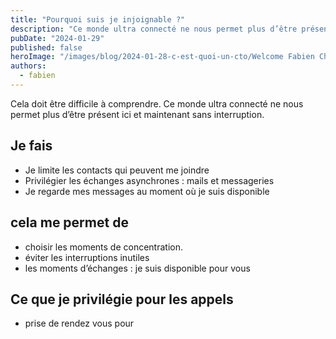 ```yaml
---
title: "Pourquoi suis je injoignable ?"
description: "Ce monde ultra connecté ne nous permet plus d’être présent ici et maintenant sans interruption."
pubDate: "2024-01-29"
published: false
heroImage: "/images/blog/2024-01-28-c-est-quoi-un-cto/Welcome Fabien Champigny.jpg"
authors:
  - fabien
---
```


Cela doit être difficile à comprendre.
Ce monde ultra connecté ne nous permet plus d’être présent ici et maintenant sans interruption.

## Je fais

- Je limite les contacts qui peuvent me joindre
- Privilégier les échanges asynchrones : mails et messageries
- Je regarde mes messages au moment où je suis disponible

## cela me permet de

- choisir les moments de concentration.
- éviter les interruptions inutiles
- les moments d’échanges : je suis disponible pour vous

## Ce que je privilégie pour les appels

- prise de rendez vous pour
